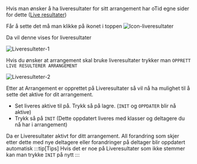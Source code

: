 Hvis man ønsker å ha liveresultater for sitt arrangement har oTid egne sider for dette ([Live resultater](https://live.o-tid.no))

Får å sette det må man klikke på ikonet i toppen ![Icon-liveresultater](/img/Ikonliveresultatre.png)

Da vil denne vises for liveresultater

![Liveresulteter-1](/img/liveresultaret_1.png)

Hvis du ønsker at arrangement skal bruke liveresultater trykker man `OPPRETT LIVE RESULTERER ARRANGEMENT`


![Liveresulteter-2](/img/liveresultaret_2.png)

Etter at Arrangement er opprettet på Liveresultater så vil nå ha mulighet til å sette det aktive for dit arrangement.

- Set liveres aktive til på. Trykk så på lagre. (`INIT` og `OPPDATER` blir nå aktive)
- Trykk så på `INIT` (Dette oppdatert liveres med klasser og deltagere du nå har i arrangement)

Da er Liveresultater aktivt for ditt arrangement.
All forandring som skjer etter dette med nye deltagere eller forandringer på deltager blir oppdatert automatisk
:::tip[Tips]
Hvis det er noe på Liveresultater som ikke stemmer kan man trykke `INIT` på nytt
:::


